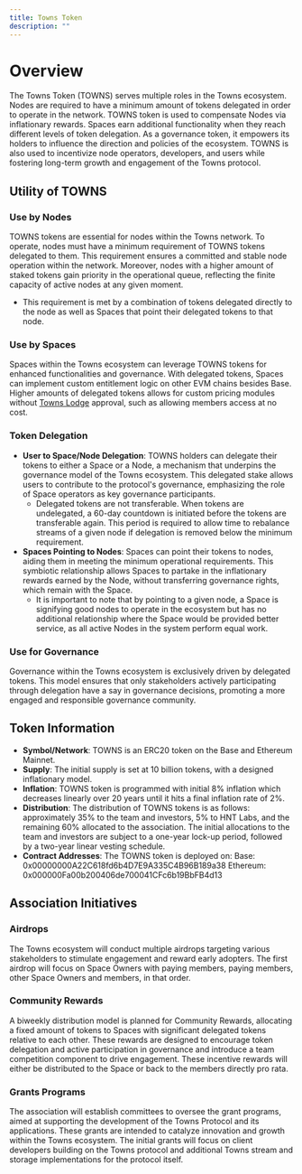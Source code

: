 ```yaml
---
title: Towns Token
description: ""
---
```


# Overview

The Towns Token (TOWNS) serves multiple roles in the Towns ecosystem. Nodes are required to have a minimum amount of tokens delegated in order to operate in the network. TOWNS token is used to compensate Nodes via inflationary rewards. Spaces earn additional functionality when they reach different levels of token delegation. As a governance token, it empowers its holders to influence the direction and policies of the ecosystem. TOWNS is also used to incentivize node operators, developers, and users while fostering long-term growth and engagement of the Towns protocol.

## Utility of TOWNS

### Use by Nodes

TOWNS tokens are essential for nodes within the Towns network. To operate, nodes must have a minimum requirement of TOWNS tokens delegated to them. This requirement ensures a committed and stable node operation within the network. Moreover, nodes with a higher amount of staked tokens gain priority in the operational queue, reflecting the finite capacity of active nodes at any given moment.

- This requirement is met by a combination of tokens delegated directly to the node as well as Spaces that point their delegated tokens to that node.

### Use by Spaces

Spaces within the Towns ecosystem can leverage TOWNS tokens for enhanced functionalities and governance. With delegated tokens, Spaces can implement custom entitlement logic on other EVM chains besides Base. Higher amounts of delegated tokens allows for custom pricing modules without [Towns Lodge](https://townslodge.com) approval, such as allowing members access at no cost.

### Token Delegation

- **User to Space/Node Delegation**: TOWNS holders can delegate their tokens to either a Space or a Node, a mechanism that underpins the governance model of the Towns ecosystem. This delegated stake allows users to contribute to the protocol's governance, emphasizing the role of Space operators as key governance participants.
  - Delegated tokens are not transferable. When tokens are undelegated, a 60-day countdown is initiated before the tokens are transferable again. This period is required to allow time to rebalance streams of a given node if delegation is removed below the minimum requirement.
- **Spaces Pointing to Nodes**: Spaces can point their tokens to nodes, aiding them in meeting the minimum operational requirements. This symbiotic relationship allows Spaces to partake in the inflationary rewards earned by the Node, without transferring governance rights, which remain with the Space.
  - It is important to note that by pointing to a given node, a Space is signifying good nodes to operate in the ecosystem but has no additional relationship where the Space would be provided better service, as all active Nodes in the system perform equal work.

### Use for Governance

Governance within the Towns ecosystem is exclusively driven by delegated tokens. This model ensures that only stakeholders actively participating through delegation have a say in governance decisions, promoting a more engaged and responsible governance community.

## Token Information

- **Symbol/Network**: TOWNS is an ERC20 token on the Base and Ethereum Mainnet.
- **Supply**: The initial supply is set at 10 billion tokens, with a designed inflationary model.
- **Inflation**: TOWNS token is programmed with initial 8% inflation which decreases linearly over 20 years until it hits a final inflation rate of 2%.
- **Distribution**: The distribution of TOWNS tokens is as follows: approximately 35% to the team and investors, 5% to HNT Labs, and the remaining 60% allocated to the association. The initial allocations to the team and investors are subject to a one-year lock-up period, followed by a two-year linear vesting schedule.
- **Contract Addresses**: The TOWNS token is deployed on:
Base: 0x00000000A22C618fd6b4D7E9A335C4B96B189a38
Ethereum: 0x000000Fa00b200406de700041CFc6b19BbFB4d13


## Association Initiatives

### Airdrops

The Towns ecosystem will conduct multiple airdrops targeting various stakeholders to stimulate engagement and reward early adopters. The first airdrop will focus on Space Owners with paying members, paying members, other Space Owners and members, in that order.

### Community Rewards

A biweekly distribution model is planned for Community Rewards, allocating a fixed amount of tokens to Spaces with significant delegated tokens relative to each other. These rewards are designed to encourage token delegation and active participation in governance and introduce a team competition component to drive engagement. These incentive rewards will either be distributed to the Space or back to the members directly pro rata.

### Grants Programs

The association will establish committees to oversee the grant programs, aimed at supporting the development of the Towns Protocol and its applications. These grants are intended to catalyze innovation and growth within the Towns ecosystem. The initial grants will focus on client developers building on the Towns protocol and additional Towns stream and storage implementations for the protocol itself.
